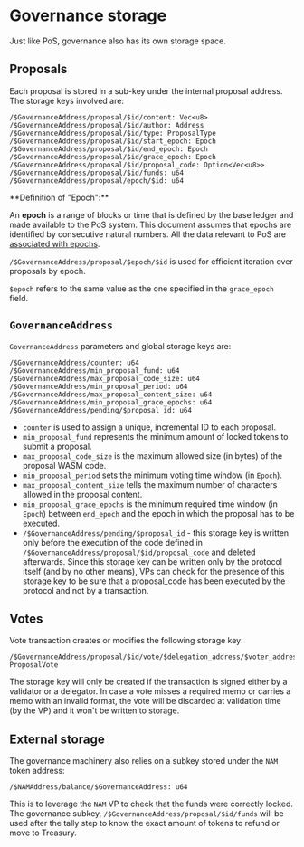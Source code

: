 

# Governance storage

Just like PoS, governance also has its own storage space.

## Proposals
Each proposal is stored in a sub-key under the internal proposal address. The storage keys involved are:

```
/$GovernanceAddress/proposal/$id/content: Vec<u8>
/$GovernanceAddress/proposal/$id/author: Address
/$GovernanceAddress/proposal/$id/type: ProposalType
/$GovernanceAddress/proposal/$id/start_epoch: Epoch
/$GovernanceAddress/proposal/$id/end_epoch: Epoch
/$GovernanceAddress/proposal/$id/grace_epoch: Epoch
/$GovernanceAddress/proposal/$id/proposal_code: Option<Vec<u8>>
/$GovernanceAddress/proposal/$id/funds: u64
/$GovernanceAddress/proposal/epoch/$id: u64
```

<Callout type="info" emoji="⏱️">
**Definition of "Epoch":**

An **epoch** is a range of blocks or time that is defined by the base ledger and made available to the PoS system. 
This document assumes that epochs are identified by consecutive natural numbers. 
All the data relevant to PoS are [associated with epochs](../economics/proof-of-stake/objects-and-txs.md#epoched-data).

`/$GovernanceAddress/proposal/$epoch/$id` is used for efficient iteration over proposals by epoch.

`$epoch` refers to the same value as the one specified in the `grace_epoch` field.
</Callout>

## `GovernanceAddress`

`GovernanceAddress` parameters and global storage keys are:

```
/$GovernanceAddress/counter: u64
/$GovernanceAddress/min_proposal_fund: u64
/$GovernanceAddress/max_proposal_code_size: u64
/$GovernanceAddress/min_proposal_period: u64
/$GovernanceAddress/max_proposal_content_size: u64
/$GovernanceAddress/min_proposal_grace_epochs: u64
/$GovernanceAddress/pending/$proposal_id: u64
```

- `counter` is used to assign a unique, incremental ID to each proposal.
- `min_proposal_fund` represents the minimum amount of locked tokens to submit a proposal.
- `max_proposal_code_size` is the maximum allowed size (in bytes) of the proposal WASM code.
- `min_proposal_period` sets the minimum voting time window (in `Epoch`).
- `max_proposal_content_size` tells the maximum number of characters allowed in the proposal content.
- `min_proposal_grace_epochs` is the minimum required time window (in `Epoch`) between `end_epoch` and the epoch in which the proposal has to be executed.
- `/$GovernanceAddress/pending/$proposal_id` - this storage key is written only before the execution of the code defined in `/$GovernanceAddress/proposal/$id/proposal_code` and deleted afterwards. Since this storage key can be written only by the protocol itself (and by no other means), VPs can check for the presence of this storage key to be sure that a proposal_code has been executed by the protocol and not by a transaction.

## Votes

Vote transaction creates or modifies the following storage key:

```
/$GovernanceAddress/proposal/$id/vote/$delegation_address/$voter_address: ProposalVote
```

The storage key will only be created if the transaction is signed either by a validator or a delegator. 
In case a vote misses a required memo or carries a memo with an invalid format, the vote will be discarded at validation time (by the VP) and it won't be written to storage.


## External storage
The governance machinery also relies on a subkey stored under the `NAM` token address:

```
/$NAMAddress/balance/$GovernanceAddress: u64
```

This is to leverage the `NAM` VP to check that the funds were correctly locked. 
The governance subkey, `/$GovernanceAddress/proposal/$id/funds` will be used after the tally step to know the exact amount of tokens to refund or move to Treasury.